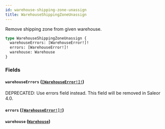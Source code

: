 ```yaml
---
id: warehouse-shipping-zone-unassign
title: WarehouseShippingZoneUnassign
---
```


Remove shipping zone from given warehouse.

```graphql
type WarehouseShippingZoneUnassign {
  warehouseErrors: [WarehouseError!]!
  errors: [WarehouseError!]!
  warehouse: Warehouse
}
```

### Fields

#### `warehouseErrors` ([`[WarehouseError!]!`](../../../developer/api-reference/objects/warehouse-error))

<span class="badge badge--warning">DEPRECATED: Use errors field instead. This field will be removed in Saleor 4.0.</span>

#### `errors` ([`[WarehouseError!]!`](../../../developer/api-reference/objects/warehouse-error))

#### `warehouse` ([`Warehouse`](../../../developer/api-reference/objects/warehouse))
